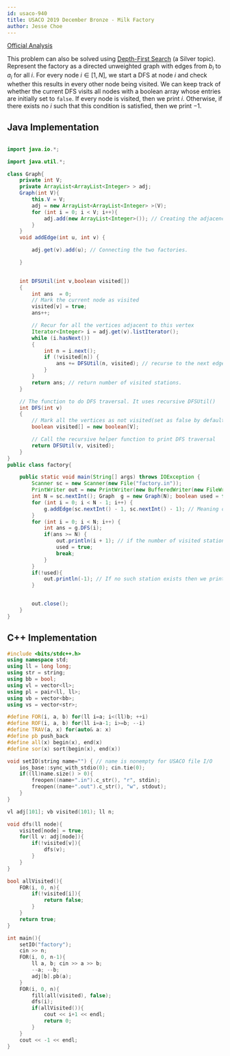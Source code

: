```yaml
---
id: usaco-940
title: USACO 2019 December Bronze - Milk Factory
author: Jesse Choe
---
```


[Official Analysis](http://www.usaco.org/current/data/sol_factory_bronze_open19.html)

This problem can also be solved using [Depth-First Search](/silver/dfs) (a Silver topic). Represent the factory as a directed unweighted graph with edges from $b_i$ to $a_i$ for all $i$. For every node $i\in [1,N]$, we start a DFS at node $i$ and check whether this results in every other node being visited. We can keep track of whether the current DFS visits all nodes with a boolean array whose entries are initially set to `false`. If every node is visited, then we print $i$. Otherwise, if there exists no $i$ such that this condition is satisfied, then we print $-1$.

<LanguageSection>
<JavaSection>
	
## Java Implementation

```java

import java.io.*;

import java.util.*;

class Graph{
    private int V;
    private ArrayList<ArrayList<Integer> > adj;
    Graph(int V){
        this.V = V;
        adj = new ArrayList<ArrayList<Integer> >(V);
        for (int i = 0; i < V; i++){
            adj.add(new ArrayList<Integer>()); // Creating the adjacency list
        }
    }
    void addEdge(int u, int v) {

        adj.get(v).add(u); // Connecting the two factories.

    }
    

    int DFSUtil(int v,boolean visited[])
    {
        int ans  = 0;
        // Mark the current node as visited
        visited[v] = true;
        ans++;

        // Recur for all the vertices adjacent to this vertex
        Iterator<Integer> i = adj.get(v).listIterator();
        while (i.hasNext())
        {
            int n = i.next();
            if (!visited[n]) {
                ans += DFSUtil(n, visited); // recurse to the next edge/station in it's path and increase the numebr of stations visited.
            }
        }
        return ans; // return number of visited stations.
    }

    // The function to do DFS traversal. It uses recursive DFSUtil()
    int DFS(int v)
    {
        // Mark all the vertices as not visited(set as false by default)
        boolean visited[] = new boolean[V];

        // Call the recursive helper function to print DFS traversal
        return DFSUtil(v, visited);
    }
}
public class factory{

    public static void main(String[] args) throws IOException {
        Scanner sc = new Scanner(new File("factory.in"));
        PrintWriter out = new PrintWriter(new BufferedWriter(new FileWriter("factory.out")));
        int N = sc.nextInt(); Graph  g = new Graph(N); boolean used = false;
        for (int i = 0; i < N - 1; i++) {
            g.addEdge(sc.nextInt() - 1, sc.nextInt() - 1); // Meaning one can walk from station A to station B. 
        }
        for (int i = 0; i < N; i++) {
            int ans = g.DFS(i);
            if(ans >= N) {
                out.println(i + 1); // if the number of visited stations from the DFS is equal to the total number of stations then then it is possible to walk from station i to any other station. 
                used = true;
                break;
            }
        }
        if(!used){
            out.println(-1); // If no such station exists then we print -1.
        }


        out.close();
    }
}
```

</JavaSection>
<CPPSection>

## C++ Implementation

```cpp
#include <bits/stdc++.h>
using namespace std;
using ll = long long;
using str = string;
using bb = bool;
using vl = vector<ll>;
using pl = pair<ll, ll>;
using vb = vector<bb>;
using vs = vector<str>;

#define FOR(i, a, b) for(ll i=a; i<(ll)b; ++i)
#define ROF(i, a, b) for(ll i=a-1; i>=b; --i)
#define TRAV(a, x) for(auto& a: x)
#define pb push_back
#define all(x) begin(x), end(x)
#define sor(x) sort(begin(x), end(x))

void setIO(string name="") { // name is nonempty for USACO file I/O
    ios_base::sync_with_stdio(0); cin.tie(0); 
    if((ll)name.size() > 0){
        freopen((name+".in").c_str(), "r", stdin);
        freopen((name+".out").c_str(), "w", stdout);
    }
}

vl adj[101]; vb visited(101); ll n;

void dfs(ll node){
	visited[node] = true;
	for(ll v: adj[node]){
		if(!visited[v]){
			dfs(v);
		}
	}
}

bool allVisited(){
	FOR(i, 0, n){
		if(!visited[i]){
			return false;
		}
	}
	return true;
}

int main(){
	setIO("factory");
	cin >> n;
	FOR(i, 0, n-1){
		ll a, b; cin >> a >> b;
		--a; --b;
		adj[b].pb(a);
	}
	FOR(i, 0, n){
		fill(all(visited), false);
		dfs(i);
		if(allVisited()){
			cout << i+1 << endl;
			return 0;
		}
	}
	cout << -1 << endl;
}

```

</CPPSection>
</LanguageSection>

